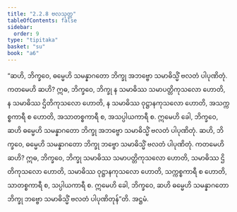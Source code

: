 ```yaml
---
title: "2.2.8 ဗလသုတ္တ"
tableOfContents: false
sidebar:
  order: 9
type: "tipitaka"
basket: "su"
book: "a6"
---
```



<DynamicBreadcrumb />

<Division number="72" book="a6">

<Paragraph number="641" book="a6">
“ဆဟိ, ဘိက္ခဝေ, ဓမ္မေဟိ သမန္နာဂတော ဘိက္ခု အဘဗ္ဗော သမာဓိသ္မိံ ဗလတံ ပါပုဏိတုံ. ကတမေဟိ ဆဟိ? ဣဓ, ဘိက္ခဝေ, ဘိက္ခု န သမာဓိဿ သမာပတ္တိကုသလော ဟောတိ, န သမာဓိဿ ဌိတိကုသလော ဟောတိ, န သမာဓိဿ ဝုဋ္ဌာနကုသလော ဟောတိ, အသက္ကစ္စကာရီ စ ဟောတိ, အသာတစ္စကာရီ စ, အသပ္ပါယကာရီ စ. ဣမေဟိ ခေါ, ဘိက္ခဝေ, ဆဟိ ဓမ္မေဟိ သမန္နာဂတော ဘိက္ခု အဘဗ္ဗော သမာဓိသ္မိံ ဗလတံ ပါပုဏိတုံ.
</Paragraph>

<Paragraph number="642" book="a6">
ဆဟိ, ဘိက္ခဝေ, ဓမ္မေဟိ သမန္နာဂတော ဘိက္ခု ဘဗ္ဗော သမာဓိသ္မိံ ဗလတံ ပါပုဏိတုံ. ကတမေဟိ ဆဟိ? ဣဓ, ဘိက္ခဝေ, ဘိက္ခု သမာဓိဿ သမာပတ္တိကုသလော ဟောတိ, သမာဓိဿ ဌိတိကုသလော ဟောတိ, သမာဓိဿ ဝုဋ္ဌာနကုသလော ဟောတိ, သက္ကစ္စကာရီ စ ဟောတိ, သာတစ္စကာရီ စ, သပ္ပါယကာရီ စ. ဣမေဟိ ခေါ, ဘိက္ခဝေ, ဆဟိ ဓမ္မေဟိ သမန္နာဂတော ဘိက္ခု ဘဗ္ဗော သမာဓိသ္မိံ ဗလတံ ပါပုဏိတုန်”တိ.

</Paragraph>
</Division>

<Paragraph number="643" type="center" book="a6">
အဋ္ဌမံ.
</Paragraph>